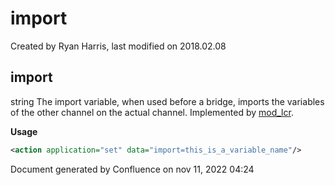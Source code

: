 
# import 

 Created by  Ryan Harris, last modified on 2018.02.08

## import

string The import variable, when used before a bridge, imports the variables of the other channel on the actual channel. Implemented by [mod\_lcr](../FreeSWITCH-Explained/Modules/mod_lcr_6587457.mdx#lrn).

**Usage**

```xml
<action application="set" data="import=this_is_a_variable_name"/>
```

Document generated by Confluence on nov 11, 2022 04:24
